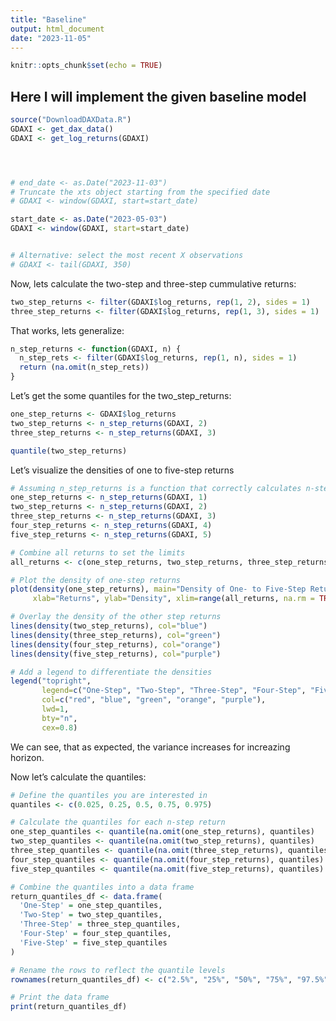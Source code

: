 ```yaml
---
title: "Baseline"
output: html_document
date: "2023-11-05"
---
```


```r
knitr::opts_chunk$set(echo = TRUE)
```

## Here I will implement the given baseline model
```r
source("DownloadDAXData.R")
GDAXI <- get_dax_data()
GDAXI <- get_log_returns(GDAXI)




# end_date <- as.Date("2023-11-03")
# Truncate the xts object starting from the specified date
# GDAXI <- window(GDAXI, start=start_date)

start_date <- as.Date("2023-05-03")
GDAXI <- window(GDAXI, start=start_date)


# Alternative: select the most recent X observations
# GDAXI <- tail(GDAXI, 350)
```

Now, lets calculate the two-step and three-step cummulative returns:
```r
two_step_returns <- filter(GDAXI$log_returns, rep(1, 2), sides = 1)
three_step_returns <- filter(GDAXI$log_returns, rep(1, 3), sides = 1)
```

That works, lets generalize:
```r
n_step_returns <- function(GDAXI, n) {
  n_step_rets <- filter(GDAXI$log_returns, rep(1, n), sides = 1)
  return (na.omit(n_step_rets))
}
```

Let's get the some quantiles for the two_step_returns:
```r
one_step_returns <- GDAXI$log_returns
two_step_returns <- n_step_returns(GDAXI, 2)
three_step_returns <- n_step_returns(GDAXI, 3)

quantile(two_step_returns)
```

Let's visualize the densities of one to five-step returns
```r
# Assuming n_step_returns is a function that correctly calculates n-step returns
one_step_returns <- n_step_returns(GDAXI, 1)
two_step_returns <- n_step_returns(GDAXI, 2)
three_step_returns <- n_step_returns(GDAXI, 3)
four_step_returns <- n_step_returns(GDAXI, 4)
five_step_returns <- n_step_returns(GDAXI, 5)

# Combine all returns to set the limits
all_returns <- c(one_step_returns, two_step_returns, three_step_returns, four_step_returns, five_step_returns)

# Plot the density of one-step returns
plot(density(one_step_returns), main="Density of One- to Five-Step Returns",
     xlab="Returns", ylab="Density", xlim=range(all_returns, na.rm = TRUE), col="red")

# Overlay the density of the other step returns
lines(density(two_step_returns), col="blue")
lines(density(three_step_returns), col="green")
lines(density(four_step_returns), col="orange")
lines(density(five_step_returns), col="purple")

# Add a legend to differentiate the densities
legend("topright", 
       legend=c("One-Step", "Two-Step", "Three-Step", "Four-Step", "Five-Step"), 
       col=c("red", "blue", "green", "orange", "purple"), 
       lwd=1, 
       bty="n",
       cex=0.8)

```
We can see, that as expected, the variance increases for increazing horizon.

Now let's calculate the quantiles:
```r
# Define the quantiles you are interested in
quantiles <- c(0.025, 0.25, 0.5, 0.75, 0.975)

# Calculate the quantiles for each n-step return
one_step_quantiles <- quantile(na.omit(one_step_returns), quantiles)
two_step_quantiles <- quantile(na.omit(two_step_returns), quantiles)
three_step_quantiles <- quantile(na.omit(three_step_returns), quantiles)
four_step_quantiles <- quantile(na.omit(four_step_returns), quantiles)
five_step_quantiles <- quantile(na.omit(five_step_returns), quantiles)

# Combine the quantiles into a data frame
return_quantiles_df <- data.frame(
  'One-Step' = one_step_quantiles,
  'Two-Step' = two_step_quantiles,
  'Three-Step' = three_step_quantiles,
  'Four-Step' = four_step_quantiles,
  'Five-Step' = five_step_quantiles
)

# Rename the rows to reflect the quantile levels
rownames(return_quantiles_df) <- c("2.5%", "25%", "50%", "75%", "97.5%")

# Print the data frame
print(return_quantiles_df)
```



